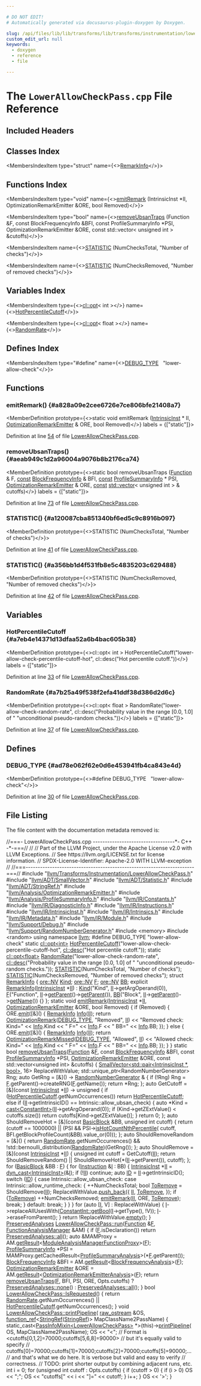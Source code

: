 ```yaml
---

# DO NOT EDIT!
# Automatically generated via docusaurus-plugin-doxygen by Doxygen.

slug: /api/files/lib/lib/transforms/lib/transforms/instrumentation/lowerallowcheckpass-cpp
custom_edit_url: null
keywords:
  - doxygen
  - reference
  - file

---
```





# The `LowerAllowCheckPass.cpp` File Reference

<DoxygenPage pluginConfig={pluginConfig}>



## Included Headers

<IncludesList>
<IncludesListItem
  filePath="llvm/Transforms/Instrumentation/LowerAllowCheckPass.h"
  permalink="/docs/api/files/include/include/llvm/include/llvm/transforms/include/llvm/transforms/instrumentation/lowerallowcheckpass-h"
  isLocal="true" />
<IncludesListItem
  filePath="llvm/ADT/SmallVector.h"
  permalink="/docs/api/files/include/include/llvm/include/llvm/adt/smallvector-h"
  isLocal="true" />
<IncludesListItem
  filePath="llvm/ADT/Statistic.h"
  permalink="/docs/api/files/include/include/llvm/include/llvm/adt/statistic-h"
  isLocal="true" />
<IncludesListItem
  filePath="llvm/ADT/StringRef.h"
  permalink="/docs/api/files/include/include/llvm/include/llvm/adt/stringref-h"
  isLocal="true" />
<IncludesListItem
  filePath="llvm/Analysis/OptimizationRemarkEmitter.h"
  permalink="/docs/api/files/include/include/llvm/include/llvm/analysis/optimizationremarkemitter-h"
  isLocal="true" />
<IncludesListItem
  filePath="llvm/Analysis/ProfileSummaryInfo.h"
  permalink="/docs/api/files/include/include/llvm/include/llvm/analysis/profilesummaryinfo-h"
  isLocal="true" />
<IncludesListItem
  filePath="llvm/IR/Constants.h"
  permalink="/docs/api/files/include/include/llvm/include/llvm/ir/constants-h"
  isLocal="true" />
<IncludesListItem
  filePath="llvm/IR/DiagnosticInfo.h"
  permalink="/docs/api/files/include/include/llvm/include/llvm/ir/diagnosticinfo-h"
  isLocal="true" />
<IncludesListItem
  filePath="llvm/IR/Instructions.h"
  permalink="/docs/api/files/include/include/llvm/include/llvm/ir/instructions-h"
  isLocal="true" />
<IncludesListItem
  filePath="llvm/IR/IntrinsicInst.h"
  permalink="/docs/api/files/include/include/llvm/include/llvm/ir/intrinsicinst-h"
  isLocal="true" />
<IncludesListItem
  filePath="llvm/IR/Intrinsics.h"
  permalink="/docs/api/files/include/include/llvm/include/llvm/ir/intrinsics-h"
  isLocal="true" />
<IncludesListItem
  filePath="llvm/IR/Metadata.h"
  permalink="/docs/api/files/include/include/llvm/include/llvm/ir/metadata-h"
  isLocal="true" />
<IncludesListItem
  filePath="llvm/IR/Module.h"
  permalink="/docs/api/files/include/include/llvm/include/llvm/ir/module-h"
  isLocal="true" />
<IncludesListItem
  filePath="llvm/Support/Debug.h"
  permalink="/docs/api/files/include/include/llvm/include/llvm/support/debug-h"
  isLocal="true" />
<IncludesListItem
  filePath="llvm/Support/RandomNumberGenerator.h"
  permalink="/docs/api/files/include/include/llvm/include/llvm/support/randomnumbergenerator-h"
  isLocal="true" />
<IncludesListItem
  filePath="memory"
  permalink=""
  isLocal="false" />
<IncludesListItem
  filePath="random"
  permalink=""
  isLocal="false" />
</IncludesList>

## Classes Index

<MembersIndex>

<MembersIndexItem
  type="struct"
  name={<><a href="/docs/api/structs/remarkinfo">RemarkInfo</a></>}>
</MembersIndexItem>

</MembersIndex>

## Functions Index

<MembersIndex>

<MembersIndexItem
  type="void"
  name={<><a href="#a828a09e2cee6726e7ce806bfe21408a7">emitRemark</a> (IntrinsicInst &#42;II, OptimizationRemarkEmitter &amp;ORE, bool Removed)</>}>
</MembersIndexItem>

<MembersIndexItem
  type="bool"
  name={<><a href="#aeab949c1d2a96004a9076b8b2176ca74">removeUbsanTraps</a> (Function &amp;F, const BlockFrequencyInfo &amp;BFI, const ProfileSummaryInfo &#42;PSI, OptimizationRemarkEmitter &amp;ORE, const std::vector&lt; unsigned int &gt; &amp;cutoffs)</>}>
</MembersIndexItem>

<MembersIndexItem
  name={<><a href="#a120087cba851340bf6ed5c9c8916b097">STATISTIC</a> (NumChecksTotal, &quot;Number of checks&quot;)</>}>
</MembersIndexItem>

<MembersIndexItem
  name={<><a href="#a356bb1d4f531fb8e5c4835203c629488">STATISTIC</a> (NumChecksRemoved, &quot;Number of removed checks&quot;)</>}>
</MembersIndexItem>

</MembersIndex>

## Variables Index

<MembersIndex>

<MembersIndexItem
  type={<><a href="/docs/api/classes/llvm/cl/opt">cl::opt</a>&lt; int &gt;</>}
  name={<><a href="#a7eb4e14371d13dfaa52a6b4bac605b38">HotPercentileCutoff</a></>}>
</MembersIndexItem>

<MembersIndexItem
  type={<><a href="/docs/api/classes/llvm/cl/opt">cl::opt</a>&lt; float &gt;</>}
  name={<><a href="#a7b25a49f538f2efa41ddf38d386d2d6c">RandomRate</a></>}>
</MembersIndexItem>

</MembersIndex>

## Defines Index

<MembersIndex>

<MembersIndexItem
  type="#define"
  name={<><a href="#ad78e062f62e0d6e453941fb4ca843e4d">DEBUG&#95;TYPE</a>&nbsp;&nbsp;&nbsp;&quot;lower-allow-check&quot;</>}>
</MembersIndexItem>

</MembersIndex>


<SectionDefinition>

## Functions

### emitRemark() {#a828a09e2cee6726e7ce806bfe21408a7}

<MemberDefinition
  prototype={<>static void emitRemark (<a href="/docs/api/classes/llvm/intrinsicinst">IntrinsicInst</a> &#42; II, <a href="/docs/api/classes/llvm/optimizationremarkemitter">OptimizationRemarkEmitter</a> &amp; ORE, bool Removed)</>}
  labels = {["static"]}>

Definition at line <a href="#l00054">54</a> of file <a href="/docs/api/files/lib/lib/transforms/lib/transforms/instrumentation/lowerallowcheckpass-cpp">LowerAllowCheckPass.cpp</a>.
</MemberDefinition>

### removeUbsanTraps() {#aeab949c1d2a96004a9076b8b2176ca74}

<MemberDefinition
  prototype={<>static bool removeUbsanTraps (<a href="/docs/api/classes/llvm/function">Function</a> &amp; F, <a href="/docs/api/files/lib/lib/target/lib/target/aarch64/aarch64promoteconstant-cpp/#a90f8350fecae261c25be85d38b451bff">const</a> <a href="/docs/api/classes/llvm/blockfrequencyinfo">BlockFrequencyInfo</a> &amp; BFI, <a href="/docs/api/files/lib/lib/target/lib/target/aarch64/aarch64promoteconstant-cpp/#a90f8350fecae261c25be85d38b451bff">const</a> <a href="/docs/api/classes/llvm/profilesummaryinfo">ProfileSummaryInfo</a> &#42; PSI, <a href="/docs/api/classes/llvm/optimizationremarkemitter">OptimizationRemarkEmitter</a> &amp; ORE, <a href="/docs/api/files/lib/lib/target/lib/target/aarch64/aarch64promoteconstant-cpp/#a90f8350fecae261c25be85d38b451bff">const</a> <a href="/docs/api/files/lib/lib/target/lib/target/amdgpu/amdgpupromotealloca-cpp/#ac760e37eba1d852d0a28011a1a0ce05f">std::vector</a>&lt; unsigned int &gt; &amp; cutoffs)</>}
  labels = {["static"]}>

Definition at line <a href="#l00073">73</a> of file <a href="/docs/api/files/lib/lib/transforms/lib/transforms/instrumentation/lowerallowcheckpass-cpp">LowerAllowCheckPass.cpp</a>.
</MemberDefinition>

### STATISTIC() {#a120087cba851340bf6ed5c9c8916b097}

<MemberDefinition
  prototype={<>STATISTIC (NumChecksTotal, &quot;Number of checks&quot;)</>}>

Definition at line <a href="#l00041">41</a> of file <a href="/docs/api/files/lib/lib/transforms/lib/transforms/instrumentation/lowerallowcheckpass-cpp">LowerAllowCheckPass.cpp</a>.
</MemberDefinition>

### STATISTIC() {#a356bb1d4f531fb8e5c4835203c629488}

<MemberDefinition
  prototype={<>STATISTIC (NumChecksRemoved, &quot;Number of removed checks&quot;)</>}>

Definition at line <a href="#l00042">42</a> of file <a href="/docs/api/files/lib/lib/transforms/lib/transforms/instrumentation/lowerallowcheckpass-cpp">LowerAllowCheckPass.cpp</a>.
</MemberDefinition>

</SectionDefinition>

<SectionDefinition>

## Variables

### HotPercentileCutoff {#a7eb4e14371d13dfaa52a6b4bac605b38}

<MemberDefinition
  prototype={<>cl::opt&lt; int &gt; HotPercentileCutoff(&quot;lower-allow-check-percentile-cutoff-hot&quot;, cl::desc(&quot;Hot percentile cutoff.&quot;))</>}
  labels = {["static"]}>

Definition at line <a href="#l00033">33</a> of file <a href="/docs/api/files/lib/lib/transforms/lib/transforms/instrumentation/lowerallowcheckpass-cpp">LowerAllowCheckPass.cpp</a>.
</MemberDefinition>

### RandomRate {#a7b25a49f538f2efa41ddf38d386d2d6c}

<MemberDefinition
  prototype={<>cl::opt&lt; float &gt; RandomRate(&quot;lower-allow-check-random-rate&quot;, cl::desc(&quot;Probability value in the range &#91;0.0, 1.0&#93; of &quot; &quot;unconditional pseudo-random checks.&quot;))</>}
  labels = {["static"]}>

Definition at line <a href="#l00037">37</a> of file <a href="/docs/api/files/lib/lib/transforms/lib/transforms/instrumentation/lowerallowcheckpass-cpp">LowerAllowCheckPass.cpp</a>.
</MemberDefinition>

</SectionDefinition>

<SectionDefinition>

## Defines

### DEBUG&#95;TYPE {#ad78e062f62e0d6e453941fb4ca843e4d}

<MemberDefinition
  prototype={<>#define DEBUG&#95;TYPE&nbsp;&nbsp;&nbsp;&quot;lower-allow-check&quot;</>}>

Definition at line <a href="#l00030">30</a> of file <a href="/docs/api/files/lib/lib/transforms/lib/transforms/instrumentation/lowerallowcheckpass-cpp">LowerAllowCheckPass.cpp</a>.
</MemberDefinition>

</SectionDefinition>

## File Listing

The file content with the documentation metadata removed is:

<ProgramListing>

<Link id="l00001" /><CodeLine lineNumber="1"><Highlight kind="comment">//===- LowerAllowCheckPass.cpp ----------------------------------&#42;- C++ -&#42;-===//</Highlight><Highlight kind="normal"></Highlight></CodeLine>
<Link id="l00002" /><CodeLine lineNumber="2"><Highlight kind="normal"></Highlight><Highlight kind="comment">//</Highlight><Highlight kind="normal"></Highlight></CodeLine>
<Link id="l00003" /><CodeLine lineNumber="3"><Highlight kind="normal"></Highlight><Highlight kind="comment">// Part of the LLVM Project, under the Apache License v2.0 with LLVM Exceptions.</Highlight><Highlight kind="normal"></Highlight></CodeLine>
<Link id="l00004" /><CodeLine lineNumber="4"><Highlight kind="normal"></Highlight><Highlight kind="comment">// See https://llvm.org/LICENSE.txt for license information.</Highlight><Highlight kind="normal"></Highlight></CodeLine>
<Link id="l00005" /><CodeLine lineNumber="5"><Highlight kind="normal"></Highlight><Highlight kind="comment">// SPDX-License-Identifier: Apache-2.0 WITH LLVM-exception</Highlight><Highlight kind="normal"></Highlight></CodeLine>
<Link id="l00006" /><CodeLine lineNumber="6"><Highlight kind="normal"></Highlight><Highlight kind="comment">//</Highlight><Highlight kind="normal"></Highlight></CodeLine>
<Link id="l00007" /><CodeLine lineNumber="7"><Highlight kind="normal"></Highlight><Highlight kind="comment">//===----------------------------------------------------------------------===//</Highlight><Highlight kind="normal"></Highlight></CodeLine>
<Link id="l00008" /><CodeLine lineNumber="8"><Highlight kind="normal"></Highlight></CodeLine>
<Link id="l00009" /><CodeLine lineNumber="9"><Highlight kind="normal"></Highlight><Highlight kind="preprocessor">#include &quot;<a href="/docs/api/files/include/include/llvm/include/llvm/transforms/include/llvm/transforms/instrumentation/lowerallowcheckpass-h">llvm/Transforms/Instrumentation/LowerAllowCheckPass.h</a>&quot;</Highlight><Highlight kind="normal"></Highlight></CodeLine>
<Link id="l00010" /><CodeLine lineNumber="10"><Highlight kind="normal"></Highlight></CodeLine>
<Link id="l00011" /><CodeLine lineNumber="11"><Highlight kind="normal"></Highlight><Highlight kind="preprocessor">#include &quot;<a href="/docs/api/files/include/include/llvm/include/llvm/adt/smallvector-h">llvm/ADT/SmallVector.h</a>&quot;</Highlight><Highlight kind="normal"></Highlight></CodeLine>
<Link id="l00012" /><CodeLine lineNumber="12"><Highlight kind="normal"></Highlight><Highlight kind="preprocessor">#include &quot;<a href="/docs/api/files/include/include/llvm/include/llvm/adt/statistic-h">llvm/ADT/Statistic.h</a>&quot;</Highlight><Highlight kind="normal"></Highlight></CodeLine>
<Link id="l00013" /><CodeLine lineNumber="13"><Highlight kind="normal"></Highlight><Highlight kind="preprocessor">#include &quot;<a href="/docs/api/files/include/include/llvm/include/llvm/adt/stringref-h">llvm/ADT/StringRef.h</a>&quot;</Highlight><Highlight kind="normal"></Highlight></CodeLine>
<Link id="l00014" /><CodeLine lineNumber="14"><Highlight kind="normal"></Highlight><Highlight kind="preprocessor">#include &quot;<a href="/docs/api/files/include/include/llvm/include/llvm/analysis/optimizationremarkemitter-h">llvm/Analysis/OptimizationRemarkEmitter.h</a>&quot;</Highlight><Highlight kind="normal"></Highlight></CodeLine>
<Link id="l00015" /><CodeLine lineNumber="15"><Highlight kind="normal"></Highlight><Highlight kind="preprocessor">#include &quot;<a href="/docs/api/files/include/include/llvm/include/llvm/analysis/profilesummaryinfo-h">llvm/Analysis/ProfileSummaryInfo.h</a>&quot;</Highlight><Highlight kind="normal"></Highlight></CodeLine>
<Link id="l00016" /><CodeLine lineNumber="16"><Highlight kind="normal"></Highlight><Highlight kind="preprocessor">#include &quot;<a href="/docs/api/files/include/include/llvm/include/llvm/ir/constants-h">llvm/IR/Constants.h</a>&quot;</Highlight><Highlight kind="normal"></Highlight></CodeLine>
<Link id="l00017" /><CodeLine lineNumber="17"><Highlight kind="normal"></Highlight><Highlight kind="preprocessor">#include &quot;<a href="/docs/api/files/include/include/llvm/include/llvm/ir/diagnosticinfo-h">llvm/IR/DiagnosticInfo.h</a>&quot;</Highlight><Highlight kind="normal"></Highlight></CodeLine>
<Link id="l00018" /><CodeLine lineNumber="18"><Highlight kind="normal"></Highlight><Highlight kind="preprocessor">#include &quot;<a href="/docs/api/files/include/include/llvm/include/llvm/ir/instructions-h">llvm/IR/Instructions.h</a>&quot;</Highlight><Highlight kind="normal"></Highlight></CodeLine>
<Link id="l00019" /><CodeLine lineNumber="19"><Highlight kind="normal"></Highlight><Highlight kind="preprocessor">#include &quot;<a href="/docs/api/files/include/include/llvm/include/llvm/ir/intrinsicinst-h">llvm/IR/IntrinsicInst.h</a>&quot;</Highlight><Highlight kind="normal"></Highlight></CodeLine>
<Link id="l00020" /><CodeLine lineNumber="20"><Highlight kind="normal"></Highlight><Highlight kind="preprocessor">#include &quot;<a href="/docs/api/files/include/include/llvm/include/llvm/ir/intrinsics-h">llvm/IR/Intrinsics.h</a>&quot;</Highlight><Highlight kind="normal"></Highlight></CodeLine>
<Link id="l00021" /><CodeLine lineNumber="21"><Highlight kind="normal"></Highlight><Highlight kind="preprocessor">#include &quot;<a href="/docs/api/files/include/include/llvm/include/llvm/ir/metadata-h">llvm/IR/Metadata.h</a>&quot;</Highlight><Highlight kind="normal"></Highlight></CodeLine>
<Link id="l00022" /><CodeLine lineNumber="22"><Highlight kind="normal"></Highlight><Highlight kind="preprocessor">#include &quot;<a href="/docs/api/files/include/include/llvm/include/llvm/ir/module-h">llvm/IR/Module.h</a>&quot;</Highlight><Highlight kind="normal"></Highlight></CodeLine>
<Link id="l00023" /><CodeLine lineNumber="23"><Highlight kind="normal"></Highlight><Highlight kind="preprocessor">#include &quot;<a href="/docs/api/files/include/include/llvm/include/llvm/support/debug-h">llvm/Support/Debug.h</a>&quot;</Highlight><Highlight kind="normal"></Highlight></CodeLine>
<Link id="l00024" /><CodeLine lineNumber="24"><Highlight kind="normal"></Highlight><Highlight kind="preprocessor">#include &quot;<a href="/docs/api/files/include/include/llvm/include/llvm/support/randomnumbergenerator-h">llvm/Support/RandomNumberGenerator.h</a>&quot;</Highlight><Highlight kind="normal"></Highlight></CodeLine>
<Link id="l00025" /><CodeLine lineNumber="25"><Highlight kind="normal"></Highlight><Highlight kind="preprocessor">#include &lt;memory&gt;</Highlight><Highlight kind="normal"></Highlight></CodeLine>
<Link id="l00026" /><CodeLine lineNumber="26"><Highlight kind="normal"></Highlight><Highlight kind="preprocessor">#include &lt;random&gt;</Highlight><Highlight kind="normal"></Highlight></CodeLine>
<Link id="l00027" /><CodeLine lineNumber="27"><Highlight kind="normal"></Highlight></CodeLine>
<Link id="l00028" /><CodeLine lineNumber="28"><Highlight kind="normal"></Highlight><Highlight kind="keyword">using namespace </Highlight><Highlight kind="normal"><a href="/docs/api/namespaces/llvm">llvm</a>;</Highlight></CodeLine>
<Link id="l00029" /><CodeLine lineNumber="29"><Highlight kind="normal"></Highlight></CodeLine>
<Link id="l00030" /><CodeLine lineNumber="30" lineLink="#ad78e062f62e0d6e453941fb4ca843e4d"><Highlight kind="normal"></Highlight><Highlight kind="preprocessor">#define DEBUG&#95;TYPE &quot;lower-allow-check&quot;</Highlight><Highlight kind="normal"></Highlight></CodeLine>
<Link id="l00031" /><CodeLine lineNumber="31"><Highlight kind="normal"></Highlight></CodeLine>
<Link id="l00032" /><CodeLine lineNumber="32"><Highlight kind="normal"></Highlight><Highlight kind="keyword">static</Highlight><Highlight kind="normal"> <a href="/docs/api/classes/llvm/cl/opt">cl::opt&lt;int&gt;</a></Highlight></CodeLine>
<Link id="l00033" /><CodeLine lineNumber="33" lineLink="#a7eb4e14371d13dfaa52a6b4bac605b38"><Highlight kind="normal">    <a href="#a7eb4e14371d13dfaa52a6b4bac605b38">HotPercentileCutoff</a>(</Highlight><Highlight kind="stringliteral">&quot;lower-allow-check-percentile-cutoff-hot&quot;</Highlight><Highlight kind="normal">,</Highlight></CodeLine>
<Link id="l00034" /><CodeLine lineNumber="34"><Highlight kind="normal">                        <a href="/docs/api/structs/llvm/cl/desc">cl::desc</a>(</Highlight><Highlight kind="stringliteral">&quot;Hot percentile cutoff.&quot;</Highlight><Highlight kind="normal">));</Highlight></CodeLine>
<Link id="l00035" /><CodeLine lineNumber="35"><Highlight kind="normal"></Highlight></CodeLine>
<Link id="l00036" /><CodeLine lineNumber="36"><Highlight kind="normal"></Highlight><Highlight kind="keyword">static</Highlight><Highlight kind="normal"> <a href="/docs/api/classes/llvm/cl/opt">cl::opt&lt;float&gt;</a></Highlight></CodeLine>
<Link id="l00037" /><CodeLine lineNumber="37" lineLink="#a7b25a49f538f2efa41ddf38d386d2d6c"><Highlight kind="normal">    <a href="#a7b25a49f538f2efa41ddf38d386d2d6c">RandomRate</a>(</Highlight><Highlight kind="stringliteral">&quot;lower-allow-check-random-rate&quot;</Highlight><Highlight kind="normal">,</Highlight></CodeLine>
<Link id="l00038" /><CodeLine lineNumber="38"><Highlight kind="normal">               <a href="/docs/api/structs/llvm/cl/desc">cl::desc</a>(</Highlight><Highlight kind="stringliteral">&quot;Probability value in the range &#91;0.0, 1.0&#93; of &quot;</Highlight><Highlight kind="normal"></Highlight></CodeLine>
<Link id="l00039" /><CodeLine lineNumber="39"><Highlight kind="normal">                        </Highlight><Highlight kind="stringliteral">&quot;unconditional pseudo-random checks.&quot;</Highlight><Highlight kind="normal">));</Highlight></CodeLine>
<Link id="l00040" /><CodeLine lineNumber="40"><Highlight kind="normal"></Highlight></CodeLine>
<Link id="l00041" /><CodeLine lineNumber="41" lineLink="#a120087cba851340bf6ed5c9c8916b097"><Highlight kind="normal"><a href="/docs/api/files/include/include/llvm/include/llvm/adt/statistic-h/#ad6117415b93e5675d5a6c8e1855b3b2f">STATISTIC</a>(NumChecksTotal, </Highlight><Highlight kind="stringliteral">&quot;Number of checks&quot;</Highlight><Highlight kind="normal">);</Highlight></CodeLine>
<Link id="l00042" /><CodeLine lineNumber="42" lineLink="#a356bb1d4f531fb8e5c4835203c629488"><Highlight kind="normal"><a href="/docs/api/files/include/include/llvm/include/llvm/adt/statistic-h/#ad6117415b93e5675d5a6c8e1855b3b2f">STATISTIC</a>(NumChecksRemoved, </Highlight><Highlight kind="stringliteral">&quot;Number of removed checks&quot;</Highlight><Highlight kind="normal">);</Highlight></CodeLine>
<Link id="l00043" /><CodeLine lineNumber="43"><Highlight kind="normal"></Highlight></CodeLine>
<Link id="l00044" /><CodeLine lineNumber="44" lineLink="/docs/api/structs/remarkinfo"><Highlight kind="normal"></Highlight><Highlight kind="keyword">struct </Highlight><Highlight kind="normal"><a href="/docs/api/structs/remarkinfo/#a1b5cf8ba776df7b10906174971d7225e">RemarkInfo</a> &#123;</Highlight></CodeLine>
<Link id="l00045" /><CodeLine lineNumber="45" lineLink="/docs/api/structs/remarkinfo/#a21f0e40761fcb15a7b660fad53bd7c44"><Highlight kind="normal">  <a href="/docs/api/namespaces/llvm/ore/#a5ca06dfbc998afac005414d8e9b7c234">ore::NV</a> <a href="/docs/api/structs/remarkinfo/#a21f0e40761fcb15a7b660fad53bd7c44">Kind</a>;</Highlight></CodeLine>
<Link id="l00046" /><CodeLine lineNumber="46" lineLink="/docs/api/structs/remarkinfo/#a863bfbb9b17fc0594b9ec45b7f4e23b3"><Highlight kind="normal">  <a href="/docs/api/namespaces/llvm/ore/#a5ca06dfbc998afac005414d8e9b7c234">ore::NV</a> <a href="/docs/api/structs/remarkinfo/#a863bfbb9b17fc0594b9ec45b7f4e23b3">F</a>;</Highlight></CodeLine>
<Link id="l00047" /><CodeLine lineNumber="47" lineLink="/docs/api/structs/remarkinfo/#aea03e4e7c8b10e66acc24dafc56d7a87"><Highlight kind="normal">  <a href="/docs/api/namespaces/llvm/ore/#a5ca06dfbc998afac005414d8e9b7c234">ore::NV</a> <a href="/docs/api/structs/remarkinfo/#aea03e4e7c8b10e66acc24dafc56d7a87">BB</a>;</Highlight></CodeLine>
<Link id="l00048" /><CodeLine lineNumber="48" lineLink="/docs/api/structs/remarkinfo/#a1b5cf8ba776df7b10906174971d7225e"><Highlight kind="normal">  </Highlight><Highlight kind="keyword">explicit</Highlight><Highlight kind="normal"> <a href="/docs/api/structs/remarkinfo/#a1b5cf8ba776df7b10906174971d7225e">RemarkInfo</a>(<a href="/docs/api/classes/llvm/intrinsicinst">IntrinsicInst</a> &#42;<a href="/docs/api/files/lib/lib/target/lib/target/nvptx/nvvmintrrange-cpp/#ac5804672fc0850438d63caec770647f8">II</a>)</Highlight></CodeLine>
<Link id="l00049" /><CodeLine lineNumber="49"><Highlight kind="normal">      : <a href="/docs/api/structs/remarkinfo/#a21f0e40761fcb15a7b660fad53bd7c44">Kind</a>(</Highlight><Highlight kind="stringliteral">&quot;Kind&quot;</Highlight><Highlight kind="normal">, <a href="/docs/api/files/lib/lib/target/lib/target/nvptx/nvvmintrrange-cpp/#ac5804672fc0850438d63caec770647f8">II</a>-&gt;getArgOperand(0)),</Highlight></CodeLine>
<Link id="l00050" /><CodeLine lineNumber="50"><Highlight kind="normal">        <a href="/docs/api/structs/remarkinfo/#a863bfbb9b17fc0594b9ec45b7f4e23b3">F</a>(</Highlight><Highlight kind="stringliteral">&quot;Function&quot;</Highlight><Highlight kind="normal">, <a href="/docs/api/files/lib/lib/target/lib/target/nvptx/nvvmintrrange-cpp/#ac5804672fc0850438d63caec770647f8">II</a>-&gt;<a href="/docs/api/files/lib/lib/analysis/basicaliasanalysis-cpp/#a1b8850f1ed44c12bc3501175a71c251c">getParent</a>()-&gt;<a href="/docs/api/files/lib/lib/analysis/basicaliasanalysis-cpp/#a1b8850f1ed44c12bc3501175a71c251c">getParent</a>()),</Highlight></CodeLine>
<Link id="l00051" /><CodeLine lineNumber="51"><Highlight kind="normal">        <a href="/docs/api/structs/remarkinfo/#aea03e4e7c8b10e66acc24dafc56d7a87">BB</a>(</Highlight><Highlight kind="stringliteral">&quot;Block&quot;</Highlight><Highlight kind="normal">, <a href="/docs/api/files/lib/lib/target/lib/target/nvptx/nvvmintrrange-cpp/#ac5804672fc0850438d63caec770647f8">II</a>-&gt;<a href="/docs/api/files/lib/lib/analysis/basicaliasanalysis-cpp/#a1b8850f1ed44c12bc3501175a71c251c">getParent</a>()-&gt;<a href="/docs/api/files/lib/lib/transforms/lib/transforms/objcarc/provenanceanalysisevaluator-cpp/#a2ee79648e8bce3ddbb26358ff10e3e82">getName</a>()) &#123;&#125;</Highlight></CodeLine>
<Link id="l00052" /><CodeLine lineNumber="52"><Highlight kind="normal">&#125;;</Highlight></CodeLine>
<Link id="l00053" /><CodeLine lineNumber="53"><Highlight kind="normal"></Highlight></CodeLine>
<Link id="l00054" /><CodeLine lineNumber="54" lineLink="#a828a09e2cee6726e7ce806bfe21408a7"><Highlight kind="normal"></Highlight><Highlight kind="keyword">static</Highlight><Highlight kind="normal"> </Highlight><Highlight kind="keywordtype">void</Highlight><Highlight kind="normal"> <a href="#a828a09e2cee6726e7ce806bfe21408a7">emitRemark</a>(<a href="/docs/api/classes/llvm/intrinsicinst">IntrinsicInst</a> &#42;<a href="/docs/api/files/lib/lib/target/lib/target/nvptx/nvvmintrrange-cpp/#ac5804672fc0850438d63caec770647f8">II</a>, <a href="/docs/api/classes/llvm/optimizationremarkemitter">OptimizationRemarkEmitter</a> &amp;ORE,</Highlight></CodeLine>
<Link id="l00055" /><CodeLine lineNumber="55"><Highlight kind="normal">                       </Highlight><Highlight kind="keywordtype">bool</Highlight><Highlight kind="normal"> Removed) &#123;</Highlight></CodeLine>
<Link id="l00056" /><CodeLine lineNumber="56"><Highlight kind="normal">  </Highlight><Highlight kind="keywordflow">if</Highlight><Highlight kind="normal"> (Removed) &#123;</Highlight></CodeLine>
<Link id="l00057" /><CodeLine lineNumber="57"><Highlight kind="normal">    ORE.<a href="/docs/api/classes/llvm/optimizationremarkemitter/#aae6a98aea85aa3af87357cc5448db499">emit</a>(&#91;&amp;&#93;() &#123;</Highlight></CodeLine>
<Link id="l00058" /><CodeLine lineNumber="58"><Highlight kind="normal">      <a href="/docs/api/structs/remarkinfo">RemarkInfo</a> <a href="/docs/api/files/lib/lib/codegen/lib/codegen/globalisel/cseinfo-cpp/#a75f8a8519c2c9b30e7c06dc5e256fffa">Info</a>(<a href="/docs/api/files/lib/lib/target/lib/target/nvptx/nvvmintrrange-cpp/#ac5804672fc0850438d63caec770647f8">II</a>);</Highlight></CodeLine>
<Link id="l00059" /><CodeLine lineNumber="59"><Highlight kind="normal">      </Highlight><Highlight kind="keywordflow">return</Highlight><Highlight kind="normal"> <a href="/docs/api/classes/llvm/optimizationremark">OptimizationRemark</a>(<a href="/docs/api/files/include/include/llvm/include/llvm/adt/genericcycleimpl-h/#ad78e062f62e0d6e453941fb4ca843e4d">DEBUG&#95;TYPE</a>, </Highlight><Highlight kind="stringliteral">&quot;Removed&quot;</Highlight><Highlight kind="normal">, <a href="/docs/api/files/lib/lib/target/lib/target/nvptx/nvvmintrrange-cpp/#ac5804672fc0850438d63caec770647f8">II</a>)</Highlight></CodeLine>
<Link id="l00060" /><CodeLine lineNumber="60"><Highlight kind="normal">             &lt;&lt; </Highlight><Highlight kind="stringliteral">&quot;Removed check: Kind=&quot;</Highlight><Highlight kind="normal"> &lt;&lt; <a href="/docs/api/files/lib/lib/codegen/lib/codegen/globalisel/cseinfo-cpp/#a75f8a8519c2c9b30e7c06dc5e256fffa">Info</a>.Kind &lt;&lt; </Highlight><Highlight kind="stringliteral">&quot; F=&quot;</Highlight><Highlight kind="normal"> &lt;&lt; <a href="/docs/api/files/lib/lib/codegen/lib/codegen/globalisel/cseinfo-cpp/#a75f8a8519c2c9b30e7c06dc5e256fffa">Info</a>.F</Highlight></CodeLine>
<Link id="l00061" /><CodeLine lineNumber="61"><Highlight kind="normal">             &lt;&lt; </Highlight><Highlight kind="stringliteral">&quot; BB=&quot;</Highlight><Highlight kind="normal"> &lt;&lt; <a href="/docs/api/files/lib/lib/codegen/lib/codegen/globalisel/cseinfo-cpp/#a75f8a8519c2c9b30e7c06dc5e256fffa">Info</a>.BB;</Highlight></CodeLine>
<Link id="l00062" /><CodeLine lineNumber="62"><Highlight kind="normal">    &#125;);</Highlight></CodeLine>
<Link id="l00063" /><CodeLine lineNumber="63"><Highlight kind="normal">  &#125; </Highlight><Highlight kind="keywordflow">else</Highlight><Highlight kind="normal"> &#123;</Highlight></CodeLine>
<Link id="l00064" /><CodeLine lineNumber="64"><Highlight kind="normal">    ORE.<a href="/docs/api/classes/llvm/optimizationremarkemitter/#aae6a98aea85aa3af87357cc5448db499">emit</a>(&#91;&amp;&#93;() &#123;</Highlight></CodeLine>
<Link id="l00065" /><CodeLine lineNumber="65"><Highlight kind="normal">      <a href="/docs/api/structs/remarkinfo">RemarkInfo</a> <a href="/docs/api/files/lib/lib/codegen/lib/codegen/globalisel/cseinfo-cpp/#a75f8a8519c2c9b30e7c06dc5e256fffa">Info</a>(<a href="/docs/api/files/lib/lib/target/lib/target/nvptx/nvvmintrrange-cpp/#ac5804672fc0850438d63caec770647f8">II</a>);</Highlight></CodeLine>
<Link id="l00066" /><CodeLine lineNumber="66"><Highlight kind="normal">      </Highlight><Highlight kind="keywordflow">return</Highlight><Highlight kind="normal"> <a href="/docs/api/classes/llvm/optimizationremarkmissed">OptimizationRemarkMissed</a>(<a href="/docs/api/files/include/include/llvm/include/llvm/adt/genericcycleimpl-h/#ad78e062f62e0d6e453941fb4ca843e4d">DEBUG&#95;TYPE</a>, </Highlight><Highlight kind="stringliteral">&quot;Allowed&quot;</Highlight><Highlight kind="normal">, <a href="/docs/api/files/lib/lib/target/lib/target/nvptx/nvvmintrrange-cpp/#ac5804672fc0850438d63caec770647f8">II</a>)</Highlight></CodeLine>
<Link id="l00067" /><CodeLine lineNumber="67"><Highlight kind="normal">             &lt;&lt; </Highlight><Highlight kind="stringliteral">&quot;Allowed check: Kind=&quot;</Highlight><Highlight kind="normal"> &lt;&lt; <a href="/docs/api/files/lib/lib/codegen/lib/codegen/globalisel/cseinfo-cpp/#a75f8a8519c2c9b30e7c06dc5e256fffa">Info</a>.Kind &lt;&lt; </Highlight><Highlight kind="stringliteral">&quot; F=&quot;</Highlight><Highlight kind="normal"> &lt;&lt; <a href="/docs/api/files/lib/lib/codegen/lib/codegen/globalisel/cseinfo-cpp/#a75f8a8519c2c9b30e7c06dc5e256fffa">Info</a>.F</Highlight></CodeLine>
<Link id="l00068" /><CodeLine lineNumber="68"><Highlight kind="normal">             &lt;&lt; </Highlight><Highlight kind="stringliteral">&quot; BB=&quot;</Highlight><Highlight kind="normal"> &lt;&lt; <a href="/docs/api/files/lib/lib/codegen/lib/codegen/globalisel/cseinfo-cpp/#a75f8a8519c2c9b30e7c06dc5e256fffa">Info</a>.BB;</Highlight></CodeLine>
<Link id="l00069" /><CodeLine lineNumber="69"><Highlight kind="normal">    &#125;);</Highlight></CodeLine>
<Link id="l00070" /><CodeLine lineNumber="70"><Highlight kind="normal">  &#125;</Highlight></CodeLine>
<Link id="l00071" /><CodeLine lineNumber="71"><Highlight kind="normal">&#125;</Highlight></CodeLine>
<Link id="l00072" /><CodeLine lineNumber="72"><Highlight kind="normal"></Highlight></CodeLine>
<Link id="l00073" /><CodeLine lineNumber="73" lineLink="#aeab949c1d2a96004a9076b8b2176ca74"><Highlight kind="normal"></Highlight><Highlight kind="keyword">static</Highlight><Highlight kind="normal"> </Highlight><Highlight kind="keywordtype">bool</Highlight><Highlight kind="normal"> <a href="#aeab949c1d2a96004a9076b8b2176ca74">removeUbsanTraps</a>(<a href="/docs/api/classes/llvm/function">Function</a> &amp;<a href="/docs/api/files/lib/lib/support/md5-cpp/#a96d73bbd7af15cb1fc38c3f4a3bd82e9">F</a>, </Highlight><Highlight kind="keyword">const</Highlight><Highlight kind="normal"> <a href="/docs/api/classes/llvm/blockfrequencyinfo">BlockFrequencyInfo</a> &amp;BFI,</Highlight></CodeLine>
<Link id="l00074" /><CodeLine lineNumber="74"><Highlight kind="normal">                             </Highlight><Highlight kind="keyword">const</Highlight><Highlight kind="normal"> <a href="/docs/api/classes/llvm/profilesummaryinfo">ProfileSummaryInfo</a> &#42;PSI,</Highlight></CodeLine>
<Link id="l00075" /><CodeLine lineNumber="75"><Highlight kind="normal">                             <a href="/docs/api/classes/llvm/optimizationremarkemitter">OptimizationRemarkEmitter</a> &amp;ORE,</Highlight></CodeLine>
<Link id="l00076" /><CodeLine lineNumber="76"><Highlight kind="normal">                             </Highlight><Highlight kind="keyword">const</Highlight><Highlight kind="normal"> std::vector&lt;unsigned int&gt; &amp;cutoffs) &#123;</Highlight></CodeLine>
<Link id="l00077" /><CodeLine lineNumber="77"><Highlight kind="normal">  <a href="/docs/api/classes/llvm/smallvector">SmallVector&lt;std::pair&lt;IntrinsicInst &#42;, bool&gt;</a>, 16&gt; ReplaceWithValue;</Highlight></CodeLine>
<Link id="l00078" /><CodeLine lineNumber="78"><Highlight kind="normal">  std::unique&#95;ptr&lt;RandomNumberGenerator&gt; Rng;</Highlight></CodeLine>
<Link id="l00079" /><CodeLine lineNumber="79"><Highlight kind="normal"></Highlight></CodeLine>
<Link id="l00080" /><CodeLine lineNumber="80"><Highlight kind="normal">  </Highlight><Highlight kind="keyword">auto</Highlight><Highlight kind="normal"> GetRng = &#91;&amp;&#93;() -&gt; <a href="/docs/api/classes/llvm/randomnumbergenerator">RandomNumberGenerator</a> &amp; &#123;</Highlight></CodeLine>
<Link id="l00081" /><CodeLine lineNumber="81"><Highlight kind="normal">    </Highlight><Highlight kind="keywordflow">if</Highlight><Highlight kind="normal"> (!Rng)</Highlight></CodeLine>
<Link id="l00082" /><CodeLine lineNumber="82"><Highlight kind="normal">      Rng = <a href="/docs/api/files/lib/lib/support/md5-cpp/#a96d73bbd7af15cb1fc38c3f4a3bd82e9">F</a>.getParent()-&gt;createRNG(<a href="/docs/api/files/lib/lib/support/md5-cpp/#a96d73bbd7af15cb1fc38c3f4a3bd82e9">F</a>.getName());</Highlight></CodeLine>
<Link id="l00083" /><CodeLine lineNumber="83"><Highlight kind="normal">    </Highlight><Highlight kind="keywordflow">return</Highlight><Highlight kind="normal"> &#42;Rng;</Highlight></CodeLine>
<Link id="l00084" /><CodeLine lineNumber="84"><Highlight kind="normal">  &#125;;</Highlight></CodeLine>
<Link id="l00085" /><CodeLine lineNumber="85"><Highlight kind="normal"></Highlight></CodeLine>
<Link id="l00086" /><CodeLine lineNumber="86"><Highlight kind="normal">  </Highlight><Highlight kind="keyword">auto</Highlight><Highlight kind="normal"> GetCutoff = &#91;&amp;&#93;(</Highlight><Highlight kind="keyword">const</Highlight><Highlight kind="normal"> <a href="/docs/api/classes/llvm/intrinsicinst">IntrinsicInst</a> &#42;<a href="/docs/api/files/lib/lib/target/lib/target/nvptx/nvvmintrrange-cpp/#ac5804672fc0850438d63caec770647f8">II</a>) -&gt; </Highlight><Highlight kind="keywordtype">unsigned</Highlight><Highlight kind="normal"> &#123;</Highlight></CodeLine>
<Link id="l00087" /><CodeLine lineNumber="87"><Highlight kind="normal">    </Highlight><Highlight kind="keywordflow">if</Highlight><Highlight kind="normal"> (<a href="#a7eb4e14371d13dfaa52a6b4bac605b38">HotPercentileCutoff</a>.getNumOccurrences())</Highlight></CodeLine>
<Link id="l00088" /><CodeLine lineNumber="88"><Highlight kind="normal">      </Highlight><Highlight kind="keywordflow">return</Highlight><Highlight kind="normal"> <a href="#a7eb4e14371d13dfaa52a6b4bac605b38">HotPercentileCutoff</a>;</Highlight></CodeLine>
<Link id="l00089" /><CodeLine lineNumber="89"><Highlight kind="normal">    </Highlight><Highlight kind="keywordflow">else</Highlight><Highlight kind="normal"> </Highlight><Highlight kind="keywordflow">if</Highlight><Highlight kind="normal"> (<a href="/docs/api/files/lib/lib/target/lib/target/nvptx/nvvmintrrange-cpp/#ac5804672fc0850438d63caec770647f8">II</a>-&gt;getIntrinsicID() == Intrinsic::allow&#95;ubsan&#95;check) &#123;</Highlight></CodeLine>
<Link id="l00090" /><CodeLine lineNumber="90"><Highlight kind="normal">      </Highlight><Highlight kind="keyword">auto</Highlight><Highlight kind="normal"> &#42;Kind = <a href="/docs/api/namespaces/llvm/#ac4fc845f5ed92de63cd4474f128f5fc5">cast&lt;ConstantInt&gt;</a>(<a href="/docs/api/files/lib/lib/target/lib/target/nvptx/nvvmintrrange-cpp/#ac5804672fc0850438d63caec770647f8">II</a>-&gt;getArgOperand(0));</Highlight></CodeLine>
<Link id="l00091" /><CodeLine lineNumber="91"><Highlight kind="normal">      </Highlight><Highlight kind="keywordflow">if</Highlight><Highlight kind="normal"> (Kind-&gt;getZExtValue() &lt; cutoffs.size())</Highlight></CodeLine>
<Link id="l00092" /><CodeLine lineNumber="92"><Highlight kind="normal">        </Highlight><Highlight kind="keywordflow">return</Highlight><Highlight kind="normal"> cutoffs&#91;Kind-&gt;getZExtValue()&#93;;</Highlight></CodeLine>
<Link id="l00093" /><CodeLine lineNumber="93"><Highlight kind="normal">    &#125;</Highlight></CodeLine>
<Link id="l00094" /><CodeLine lineNumber="94"><Highlight kind="normal"></Highlight></CodeLine>
<Link id="l00095" /><CodeLine lineNumber="95"><Highlight kind="normal">    </Highlight><Highlight kind="keywordflow">return</Highlight><Highlight kind="normal"> 0;</Highlight></CodeLine>
<Link id="l00096" /><CodeLine lineNumber="96"><Highlight kind="normal">  &#125;;</Highlight></CodeLine>
<Link id="l00097" /><CodeLine lineNumber="97"><Highlight kind="normal"></Highlight></CodeLine>
<Link id="l00098" /><CodeLine lineNumber="98"><Highlight kind="normal">  </Highlight><Highlight kind="keyword">auto</Highlight><Highlight kind="normal"> ShouldRemoveHot = &#91;&amp;&#93;(</Highlight><Highlight kind="keyword">const</Highlight><Highlight kind="normal"> <a href="/docs/api/classes/llvm/basicblock">BasicBlock</a> &amp;BB, </Highlight><Highlight kind="keywordtype">unsigned</Highlight><Highlight kind="normal"> </Highlight><Highlight kind="keywordtype">int</Highlight><Highlight kind="normal"> cutoff) &#123;</Highlight></CodeLine>
<Link id="l00099" /><CodeLine lineNumber="99"><Highlight kind="normal">    </Highlight><Highlight kind="keywordflow">return</Highlight><Highlight kind="normal"> (cutoff == 1000000) ||</Highlight></CodeLine>
<Link id="l00100" /><CodeLine lineNumber="100"><Highlight kind="normal">           (PSI &amp;&amp; PSI-&gt;<a href="/docs/api/classes/llvm/profilesummaryinfo/#a829b6546f1d344de8cc5a6be1dd1e424">isHotCountNthPercentile</a>(</Highlight></CodeLine>
<Link id="l00101" /><CodeLine lineNumber="101"><Highlight kind="normal">                       cutoff, BFI.getBlockProfileCount(&amp;BB).value&#95;or(0)));</Highlight></CodeLine>
<Link id="l00102" /><CodeLine lineNumber="102"><Highlight kind="normal">  &#125;;</Highlight></CodeLine>
<Link id="l00103" /><CodeLine lineNumber="103"><Highlight kind="normal"></Highlight></CodeLine>
<Link id="l00104" /><CodeLine lineNumber="104"><Highlight kind="normal">  </Highlight><Highlight kind="keyword">auto</Highlight><Highlight kind="normal"> ShouldRemoveRandom = &#91;&amp;&#93;() &#123;</Highlight></CodeLine>
<Link id="l00105" /><CodeLine lineNumber="105"><Highlight kind="normal">    </Highlight><Highlight kind="keywordflow">return</Highlight><Highlight kind="normal"> <a href="#a7b25a49f538f2efa41ddf38d386d2d6c">RandomRate</a>.getNumOccurrences() &amp;&amp;</Highlight></CodeLine>
<Link id="l00106" /><CodeLine lineNumber="106"><Highlight kind="normal">           !std::bernoulli&#95;distribution(<a href="#a7b25a49f538f2efa41ddf38d386d2d6c">RandomRate</a>)(GetRng());</Highlight></CodeLine>
<Link id="l00107" /><CodeLine lineNumber="107"><Highlight kind="normal">  &#125;;</Highlight></CodeLine>
<Link id="l00108" /><CodeLine lineNumber="108"><Highlight kind="normal"></Highlight></CodeLine>
<Link id="l00109" /><CodeLine lineNumber="109"><Highlight kind="normal">  </Highlight><Highlight kind="keyword">auto</Highlight><Highlight kind="normal"> ShouldRemove = &#91;&amp;&#93;(</Highlight><Highlight kind="keyword">const</Highlight><Highlight kind="normal"> <a href="/docs/api/classes/llvm/intrinsicinst">IntrinsicInst</a> &#42;<a href="/docs/api/files/lib/lib/target/lib/target/nvptx/nvvmintrrange-cpp/#ac5804672fc0850438d63caec770647f8">II</a>) &#123;</Highlight></CodeLine>
<Link id="l00110" /><CodeLine lineNumber="110"><Highlight kind="normal">    </Highlight><Highlight kind="keywordtype">unsigned</Highlight><Highlight kind="normal"> </Highlight><Highlight kind="keywordtype">int</Highlight><Highlight kind="normal"> cutoff = GetCutoff(<a href="/docs/api/files/lib/lib/target/lib/target/nvptx/nvvmintrrange-cpp/#ac5804672fc0850438d63caec770647f8">II</a>);</Highlight></CodeLine>
<Link id="l00111" /><CodeLine lineNumber="111"><Highlight kind="normal">    </Highlight><Highlight kind="keywordflow">return</Highlight><Highlight kind="normal"> ShouldRemoveRandom() || ShouldRemoveHot(&#42;(<a href="/docs/api/files/lib/lib/target/lib/target/nvptx/nvvmintrrange-cpp/#ac5804672fc0850438d63caec770647f8">II</a>-&gt;getParent()), cutoff);</Highlight></CodeLine>
<Link id="l00112" /><CodeLine lineNumber="112"><Highlight kind="normal">  &#125;;</Highlight></CodeLine>
<Link id="l00113" /><CodeLine lineNumber="113"><Highlight kind="normal"></Highlight></CodeLine>
<Link id="l00114" /><CodeLine lineNumber="114"><Highlight kind="normal">  </Highlight><Highlight kind="keywordflow">for</Highlight><Highlight kind="normal"> (<a href="/docs/api/classes/llvm/basicblock">BasicBlock</a> &amp;BB : <a href="/docs/api/files/lib/lib/support/md5-cpp/#a96d73bbd7af15cb1fc38c3f4a3bd82e9">F</a>) &#123;</Highlight></CodeLine>
<Link id="l00115" /><CodeLine lineNumber="115"><Highlight kind="normal">    </Highlight><Highlight kind="keywordflow">for</Highlight><Highlight kind="normal"> (<a href="/docs/api/classes/llvm/instruction">Instruction</a> &amp;<a href="/docs/api/files/lib/lib/support/md5-cpp/#ac0eafdc9ee161b71e7af98af736952fd">I</a> : BB) &#123;</Highlight></CodeLine>
<Link id="l00116" /><CodeLine lineNumber="116"><Highlight kind="normal">      <a href="/docs/api/classes/llvm/intrinsicinst">IntrinsicInst</a> &#42;<a href="/docs/api/files/lib/lib/target/lib/target/nvptx/nvvmintrrange-cpp/#ac5804672fc0850438d63caec770647f8">II</a> = <a href="/docs/api/namespaces/llvm/#a22eeee01734061ac1b31ccd994c49eef">dyn&#95;cast&lt;IntrinsicInst&gt;</a>(&amp;<a href="/docs/api/files/lib/lib/support/md5-cpp/#ac0eafdc9ee161b71e7af98af736952fd">I</a>);</Highlight></CodeLine>
<Link id="l00117" /><CodeLine lineNumber="117"><Highlight kind="normal">      </Highlight><Highlight kind="keywordflow">if</Highlight><Highlight kind="normal"> (!<a href="/docs/api/files/lib/lib/target/lib/target/nvptx/nvvmintrrange-cpp/#ac5804672fc0850438d63caec770647f8">II</a>)</Highlight></CodeLine>
<Link id="l00118" /><CodeLine lineNumber="118"><Highlight kind="normal">        </Highlight><Highlight kind="keywordflow">continue</Highlight><Highlight kind="normal">;</Highlight></CodeLine>
<Link id="l00119" /><CodeLine lineNumber="119"><Highlight kind="normal">      </Highlight><Highlight kind="keyword">auto</Highlight><Highlight kind="normal"> <a href="/docs/api/namespaces/llvm/callingconv/#abdf8cf606905c10634e831390981b0ed">ID</a> = <a href="/docs/api/files/lib/lib/target/lib/target/nvptx/nvvmintrrange-cpp/#ac5804672fc0850438d63caec770647f8">II</a>-&gt;getIntrinsicID();</Highlight></CodeLine>
<Link id="l00120" /><CodeLine lineNumber="120"><Highlight kind="normal">      </Highlight><Highlight kind="keywordflow">switch</Highlight><Highlight kind="normal"> (<a href="/docs/api/namespaces/llvm/callingconv/#abdf8cf606905c10634e831390981b0ed">ID</a>) &#123;</Highlight></CodeLine>
<Link id="l00121" /><CodeLine lineNumber="121"><Highlight kind="normal">      </Highlight><Highlight kind="keywordflow">case</Highlight><Highlight kind="normal"> Intrinsic::allow&#95;ubsan&#95;check:</Highlight></CodeLine>
<Link id="l00122" /><CodeLine lineNumber="122"><Highlight kind="normal">      </Highlight><Highlight kind="keywordflow">case</Highlight><Highlight kind="normal"> Intrinsic::allow&#95;runtime&#95;check: &#123;</Highlight></CodeLine>
<Link id="l00123" /><CodeLine lineNumber="123"><Highlight kind="normal">        ++NumChecksTotal;</Highlight></CodeLine>
<Link id="l00124" /><CodeLine lineNumber="124"><Highlight kind="normal"></Highlight></CodeLine>
<Link id="l00125" /><CodeLine lineNumber="125"><Highlight kind="normal">        </Highlight><Highlight kind="keywordtype">bool</Highlight><Highlight kind="normal"> <a href="/docs/api/files/lib/lib/target/lib/target/arm/armlowoverheadloops-cpp/#a3bf42baf773b375802538951c88d8e12">ToRemove</a> = ShouldRemove(<a href="/docs/api/files/lib/lib/target/lib/target/nvptx/nvvmintrrange-cpp/#ac5804672fc0850438d63caec770647f8">II</a>);</Highlight></CodeLine>
<Link id="l00126" /><CodeLine lineNumber="126"><Highlight kind="normal"></Highlight></CodeLine>
<Link id="l00127" /><CodeLine lineNumber="127"><Highlight kind="normal">        ReplaceWithValue.<a href="/docs/api/classes/llvm/smallvectortemplatebase/#af42bfbc067df27c19ee2fc859df58799">push&#95;back</a>(&#123;</Highlight></CodeLine>
<Link id="l00128" /><CodeLine lineNumber="128"><Highlight kind="normal">            <a href="/docs/api/files/lib/lib/target/lib/target/nvptx/nvvmintrrange-cpp/#ac5804672fc0850438d63caec770647f8">II</a>,</Highlight></CodeLine>
<Link id="l00129" /><CodeLine lineNumber="129"><Highlight kind="normal">            <a href="/docs/api/files/lib/lib/target/lib/target/arm/armlowoverheadloops-cpp/#a3bf42baf773b375802538951c88d8e12">ToRemove</a>,</Highlight></CodeLine>
<Link id="l00130" /><CodeLine lineNumber="130"><Highlight kind="normal">        &#125;);</Highlight></CodeLine>
<Link id="l00131" /><CodeLine lineNumber="131"><Highlight kind="normal">        </Highlight><Highlight kind="keywordflow">if</Highlight><Highlight kind="normal"> (<a href="/docs/api/files/lib/lib/target/lib/target/arm/armlowoverheadloops-cpp/#a3bf42baf773b375802538951c88d8e12">ToRemove</a>)</Highlight></CodeLine>
<Link id="l00132" /><CodeLine lineNumber="132"><Highlight kind="normal">          ++NumChecksRemoved;</Highlight></CodeLine>
<Link id="l00133" /><CodeLine lineNumber="133"><Highlight kind="normal">        <a href="#a828a09e2cee6726e7ce806bfe21408a7">emitRemark</a>(<a href="/docs/api/files/lib/lib/target/lib/target/nvptx/nvvmintrrange-cpp/#ac5804672fc0850438d63caec770647f8">II</a>, ORE, <a href="/docs/api/files/lib/lib/target/lib/target/arm/armlowoverheadloops-cpp/#a3bf42baf773b375802538951c88d8e12">ToRemove</a>);</Highlight></CodeLine>
<Link id="l00134" /><CodeLine lineNumber="134"><Highlight kind="normal">        </Highlight><Highlight kind="keywordflow">break</Highlight><Highlight kind="normal">;</Highlight></CodeLine>
<Link id="l00135" /><CodeLine lineNumber="135"><Highlight kind="normal">      &#125;</Highlight></CodeLine>
<Link id="l00136" /><CodeLine lineNumber="136"><Highlight kind="normal">      </Highlight><Highlight kind="keywordflow">default</Highlight><Highlight kind="normal">:</Highlight></CodeLine>
<Link id="l00137" /><CodeLine lineNumber="137"><Highlight kind="normal">        </Highlight><Highlight kind="keywordflow">break</Highlight><Highlight kind="normal">;</Highlight></CodeLine>
<Link id="l00138" /><CodeLine lineNumber="138"><Highlight kind="normal">      &#125;</Highlight></CodeLine>
<Link id="l00139" /><CodeLine lineNumber="139"><Highlight kind="normal">    &#125;</Highlight></CodeLine>
<Link id="l00140" /><CodeLine lineNumber="140"><Highlight kind="normal">  &#125;</Highlight></CodeLine>
<Link id="l00141" /><CodeLine lineNumber="141"><Highlight kind="normal"></Highlight></CodeLine>
<Link id="l00142" /><CodeLine lineNumber="142"><Highlight kind="normal">  </Highlight><Highlight kind="keywordflow">for</Highlight><Highlight kind="normal"> (</Highlight><Highlight kind="keyword">auto</Highlight><Highlight kind="normal"> &#91;<a href="/docs/api/files/lib/lib/support/md5-cpp/#ac0eafdc9ee161b71e7af98af736952fd">I</a>, V&#93; : ReplaceWithValue) &#123;</Highlight></CodeLine>
<Link id="l00143" /><CodeLine lineNumber="143"><Highlight kind="normal">    <a href="/docs/api/files/lib/lib/support/md5-cpp/#ac0eafdc9ee161b71e7af98af736952fd">I</a>-&gt;replaceAllUsesWith(<a href="/docs/api/classes/llvm/constantint/#afe7d477c6022fe7123b90e3b39c58e69">ConstantInt::getBool</a>(<a href="/docs/api/files/lib/lib/support/md5-cpp/#ac0eafdc9ee161b71e7af98af736952fd">I</a>-&gt;getType(), !V));</Highlight></CodeLine>
<Link id="l00144" /><CodeLine lineNumber="144"><Highlight kind="normal">    <a href="/docs/api/files/lib/lib/support/md5-cpp/#ac0eafdc9ee161b71e7af98af736952fd">I</a>-&gt;eraseFromParent();</Highlight></CodeLine>
<Link id="l00145" /><CodeLine lineNumber="145"><Highlight kind="normal">  &#125;</Highlight></CodeLine>
<Link id="l00146" /><CodeLine lineNumber="146"><Highlight kind="normal"></Highlight></CodeLine>
<Link id="l00147" /><CodeLine lineNumber="147"><Highlight kind="normal">  </Highlight><Highlight kind="keywordflow">return</Highlight><Highlight kind="normal"> !ReplaceWithValue.<a href="/docs/api/classes/llvm/smallvectortemplatecommon/#ad9a3c7bc26b130377bbafc170b5f88a2">empty</a>();</Highlight></CodeLine>
<Link id="l00148" /><CodeLine lineNumber="148"><Highlight kind="normal">&#125;</Highlight></CodeLine>
<Link id="l00149" /><CodeLine lineNumber="149"><Highlight kind="normal"></Highlight></CodeLine>
<Link id="l00150" /><CodeLine lineNumber="150" lineLink="/docs/api/classes/llvm/lowerallowcheckpass/#a0333cadd9ec11ea319d1fd3d3e0e6f05"><Highlight kind="normal"><a href="/docs/api/classes/llvm/preservedanalyses">PreservedAnalyses</a> <a href="/docs/api/classes/llvm/lowerallowcheckpass/#a0333cadd9ec11ea319d1fd3d3e0e6f05">LowerAllowCheckPass::run</a>(<a href="/docs/api/classes/llvm/function">Function</a> &amp;<a href="/docs/api/files/lib/lib/support/md5-cpp/#a96d73bbd7af15cb1fc38c3f4a3bd82e9">F</a>,</Highlight></CodeLine>
<Link id="l00151" /><CodeLine lineNumber="151"><Highlight kind="normal">                                           <a href="/docs/api/namespaces/llvm/#adce09a5a0de0e3177eb00e932734af2f">FunctionAnalysisManager</a> &amp;AM) &#123;</Highlight></CodeLine>
<Link id="l00152" /><CodeLine lineNumber="152"><Highlight kind="normal">  </Highlight><Highlight kind="keywordflow">if</Highlight><Highlight kind="normal"> (<a href="/docs/api/files/lib/lib/support/md5-cpp/#a96d73bbd7af15cb1fc38c3f4a3bd82e9">F</a>.isDeclaration())</Highlight></CodeLine>
<Link id="l00153" /><CodeLine lineNumber="153"><Highlight kind="normal">    </Highlight><Highlight kind="keywordflow">return</Highlight><Highlight kind="normal"> <a href="/docs/api/classes/llvm/preservedanalyses/#a1258a1ff55557c27684010ebd7283712">PreservedAnalyses::all</a>();</Highlight></CodeLine>
<Link id="l00154" /><CodeLine lineNumber="154"><Highlight kind="normal">  </Highlight><Highlight kind="keyword">auto</Highlight><Highlight kind="normal"> &amp;MAMProxy = AM.<a href="/docs/api/classes/llvm/analysismanager/#aaab1fad63e4f3b8679469720a873fedd">getResult</a>&lt;<a href="/docs/api/namespaces/llvm/#a2b0ee73723ccffec457f8712220b0c25">ModuleAnalysisManagerFunctionProxy</a>&gt;(<a href="/docs/api/files/lib/lib/support/md5-cpp/#a96d73bbd7af15cb1fc38c3f4a3bd82e9">F</a>);</Highlight></CodeLine>
<Link id="l00155" /><CodeLine lineNumber="155"><Highlight kind="normal">  <a href="/docs/api/classes/llvm/profilesummaryinfo">ProfileSummaryInfo</a> &#42;PSI =</Highlight></CodeLine>
<Link id="l00156" /><CodeLine lineNumber="156"><Highlight kind="normal">      MAMProxy.getCachedResult&lt;<a href="/docs/api/classes/llvm/profilesummaryanalysis">ProfileSummaryAnalysis</a>&gt;(&#42;<a href="/docs/api/files/lib/lib/support/md5-cpp/#a96d73bbd7af15cb1fc38c3f4a3bd82e9">F</a>.getParent());</Highlight></CodeLine>
<Link id="l00157" /><CodeLine lineNumber="157"><Highlight kind="normal">  <a href="/docs/api/classes/llvm/blockfrequencyinfo">BlockFrequencyInfo</a> &amp;BFI = AM.<a href="/docs/api/classes/llvm/analysismanager/#aaab1fad63e4f3b8679469720a873fedd">getResult</a>&lt;<a href="/docs/api/classes/llvm/blockfrequencyanalysis">BlockFrequencyAnalysis</a>&gt;(<a href="/docs/api/files/lib/lib/support/md5-cpp/#a96d73bbd7af15cb1fc38c3f4a3bd82e9">F</a>);</Highlight></CodeLine>
<Link id="l00158" /><CodeLine lineNumber="158"><Highlight kind="normal">  <a href="/docs/api/classes/llvm/optimizationremarkemitter">OptimizationRemarkEmitter</a> &amp;ORE =</Highlight></CodeLine>
<Link id="l00159" /><CodeLine lineNumber="159"><Highlight kind="normal">      AM.<a href="/docs/api/classes/llvm/analysismanager/#aaab1fad63e4f3b8679469720a873fedd">getResult</a>&lt;<a href="/docs/api/classes/llvm/optimizationremarkemitteranalysis">OptimizationRemarkEmitterAnalysis</a>&gt;(<a href="/docs/api/files/lib/lib/support/md5-cpp/#a96d73bbd7af15cb1fc38c3f4a3bd82e9">F</a>);</Highlight></CodeLine>
<Link id="l00160" /><CodeLine lineNumber="160"><Highlight kind="normal"></Highlight></CodeLine>
<Link id="l00161" /><CodeLine lineNumber="161"><Highlight kind="normal">  </Highlight><Highlight kind="keywordflow">return</Highlight><Highlight kind="normal"> <a href="#aeab949c1d2a96004a9076b8b2176ca74">removeUbsanTraps</a>(<a href="/docs/api/files/lib/lib/support/md5-cpp/#a96d73bbd7af15cb1fc38c3f4a3bd82e9">F</a>, BFI, PSI, ORE, Opts.cutoffs)</Highlight></CodeLine>
<Link id="l00162" /><CodeLine lineNumber="162"><Highlight kind="normal">             ? <a href="/docs/api/classes/llvm/preservedanalyses/#a03797a73044a81cbc6a3409d6c72ee8f">PreservedAnalyses::none</a>()</Highlight></CodeLine>
<Link id="l00163" /><CodeLine lineNumber="163"><Highlight kind="normal">             : <a href="/docs/api/classes/llvm/preservedanalyses/#a1258a1ff55557c27684010ebd7283712">PreservedAnalyses::all</a>();</Highlight></CodeLine>
<Link id="l00164" /><CodeLine lineNumber="164"><Highlight kind="normal">&#125;</Highlight></CodeLine>
<Link id="l00165" /><CodeLine lineNumber="165"><Highlight kind="normal"></Highlight></CodeLine>
<Link id="l00166" /><CodeLine lineNumber="166" lineLink="/docs/api/classes/llvm/lowerallowcheckpass/#aee3bbad56b3c1f84baf021c23ac02114"><Highlight kind="normal"></Highlight><Highlight kind="keywordtype">bool</Highlight><Highlight kind="normal"> <a href="/docs/api/classes/llvm/lowerallowcheckpass/#aee3bbad56b3c1f84baf021c23ac02114">LowerAllowCheckPass::IsRequested</a>() &#123;</Highlight></CodeLine>
<Link id="l00167" /><CodeLine lineNumber="167"><Highlight kind="normal">  </Highlight><Highlight kind="keywordflow">return</Highlight><Highlight kind="normal"> <a href="#a7b25a49f538f2efa41ddf38d386d2d6c">RandomRate</a>.getNumOccurrences() ||</Highlight></CodeLine>
<Link id="l00168" /><CodeLine lineNumber="168"><Highlight kind="normal">         <a href="#a7eb4e14371d13dfaa52a6b4bac605b38">HotPercentileCutoff</a>.getNumOccurrences();</Highlight></CodeLine>
<Link id="l00169" /><CodeLine lineNumber="169"><Highlight kind="normal">&#125;</Highlight></CodeLine>
<Link id="l00170" /><CodeLine lineNumber="170"><Highlight kind="normal"></Highlight></CodeLine>
<Link id="l00171" /><CodeLine lineNumber="171" lineLink="/docs/api/classes/llvm/lowerallowcheckpass/#abd0156c4a3d7d818e2c799e39fea37d9"><Highlight kind="normal"></Highlight><Highlight kind="keywordtype">void</Highlight><Highlight kind="normal"> <a href="/docs/api/classes/llvm/lowerallowcheckpass/#abd0156c4a3d7d818e2c799e39fea37d9">LowerAllowCheckPass::printPipeline</a>(</Highlight></CodeLine>
<Link id="l00172" /><CodeLine lineNumber="172"><Highlight kind="normal">    <a href="/docs/api/classes/llvm/raw-ostream">raw&#95;ostream</a> &amp;OS, <a href="/docs/api/classes/llvm/function-ref">function&#95;ref</a>&lt;<a href="/docs/api/classes/llvm/stringref">StringRef</a>(<a href="/docs/api/classes/llvm/stringref">StringRef</a>)&gt; MapClassName2PassName) &#123;</Highlight></CodeLine>
<Link id="l00173" /><CodeLine lineNumber="173"><Highlight kind="normal">  </Highlight><Highlight kind="keyword">static&#95;cast&lt;</Highlight><Highlight kind="normal"><a href="/docs/api/structs/llvm/passinfomixin">PassInfoMixin&lt;LowerAllowCheckPass&gt;</a> &#42;</Highlight><Highlight kind="keyword">&gt;</Highlight><Highlight kind="normal">(</Highlight><Highlight kind="keyword">this</Highlight><Highlight kind="normal">)-&gt;<a href="/docs/api/classes/llvm/lowerallowcheckpass/#abd0156c4a3d7d818e2c799e39fea37d9">printPipeline</a>(</Highlight></CodeLine>
<Link id="l00174" /><CodeLine lineNumber="174"><Highlight kind="normal">      OS, MapClassName2PassName);</Highlight></CodeLine>
<Link id="l00175" /><CodeLine lineNumber="175"><Highlight kind="normal">  OS &lt;&lt; </Highlight><Highlight kind="stringliteral">&quot;&lt;&quot;</Highlight><Highlight kind="normal">;</Highlight></CodeLine>
<Link id="l00176" /><CodeLine lineNumber="176"><Highlight kind="normal"></Highlight></CodeLine>
<Link id="l00177" /><CodeLine lineNumber="177"><Highlight kind="normal">  </Highlight><Highlight kind="comment">// Format is &lt;cutoffs&#91;0,1,2&#93;=70000;cutoffs&#91;5,6,8&#93;=90000&gt;</Highlight><Highlight kind="normal"></Highlight></CodeLine>
<Link id="l00178" /><CodeLine lineNumber="178"><Highlight kind="normal">  </Highlight><Highlight kind="comment">// but it&#39;s equally valid to specify</Highlight><Highlight kind="normal"></Highlight></CodeLine>
<Link id="l00179" /><CodeLine lineNumber="179"><Highlight kind="normal">  </Highlight><Highlight kind="comment">//   cutoffs&#91;0&#93;=70000;cutoffs&#91;1&#93;=70000;cutoffs&#91;2&#93;=70000;cutoffs&#91;5&#93;=90000;...</Highlight><Highlight kind="normal"></Highlight></CodeLine>
<Link id="l00180" /><CodeLine lineNumber="180"><Highlight kind="normal">  </Highlight><Highlight kind="comment">// and that&#39;s what we do here. It is verbose but valid and easy to verify</Highlight><Highlight kind="normal"></Highlight></CodeLine>
<Link id="l00181" /><CodeLine lineNumber="181"><Highlight kind="normal">  </Highlight><Highlight kind="comment">// correctness.</Highlight><Highlight kind="normal"></Highlight></CodeLine>
<Link id="l00182" /><CodeLine lineNumber="182"><Highlight kind="normal">  </Highlight><Highlight kind="comment">// TODO: print shorter output by combining adjacent runs, etc.</Highlight><Highlight kind="normal"></Highlight></CodeLine>
<Link id="l00183" /><CodeLine lineNumber="183"><Highlight kind="normal">  </Highlight><Highlight kind="keywordtype">int</Highlight><Highlight kind="normal"> i = 0;</Highlight></CodeLine>
<Link id="l00184" /><CodeLine lineNumber="184"><Highlight kind="normal">  </Highlight><Highlight kind="keywordflow">for</Highlight><Highlight kind="normal"> (</Highlight><Highlight kind="keywordtype">unsigned</Highlight><Highlight kind="normal"> </Highlight><Highlight kind="keywordtype">int</Highlight><Highlight kind="normal"> cutoff : Opts.cutoffs) &#123;</Highlight></CodeLine>
<Link id="l00185" /><CodeLine lineNumber="185"><Highlight kind="normal">    </Highlight><Highlight kind="keywordflow">if</Highlight><Highlight kind="normal"> (cutoff &gt; 0) &#123;</Highlight></CodeLine>
<Link id="l00186" /><CodeLine lineNumber="186"><Highlight kind="normal">      </Highlight><Highlight kind="keywordflow">if</Highlight><Highlight kind="normal"> (i &gt; 0)</Highlight></CodeLine>
<Link id="l00187" /><CodeLine lineNumber="187"><Highlight kind="normal">        OS &lt;&lt; </Highlight><Highlight kind="stringliteral">&quot;;&quot;</Highlight><Highlight kind="normal">;</Highlight></CodeLine>
<Link id="l00188" /><CodeLine lineNumber="188"><Highlight kind="normal">      OS &lt;&lt; </Highlight><Highlight kind="stringliteral">&quot;cutoffs&#91;&quot;</Highlight><Highlight kind="normal"> &lt;&lt; i &lt;&lt; </Highlight><Highlight kind="stringliteral">&quot;&#93;=&quot;</Highlight><Highlight kind="normal"> &lt;&lt; cutoff;</Highlight></CodeLine>
<Link id="l00189" /><CodeLine lineNumber="189"><Highlight kind="normal">    &#125;</Highlight></CodeLine>
<Link id="l00190" /><CodeLine lineNumber="190"><Highlight kind="normal"></Highlight></CodeLine>
<Link id="l00191" /><CodeLine lineNumber="191"><Highlight kind="normal">    i++;</Highlight></CodeLine>
<Link id="l00192" /><CodeLine lineNumber="192"><Highlight kind="normal">  &#125;</Highlight></CodeLine>
<Link id="l00193" /><CodeLine lineNumber="193"><Highlight kind="normal">  OS &lt;&lt; </Highlight><Highlight kind="charliteral">&#39;&gt;&#39;</Highlight><Highlight kind="normal">;</Highlight></CodeLine>
<Link id="l00194" /><CodeLine lineNumber="194"><Highlight kind="normal">&#125;</Highlight></CodeLine>

</ProgramListing>


</DoxygenPage>
